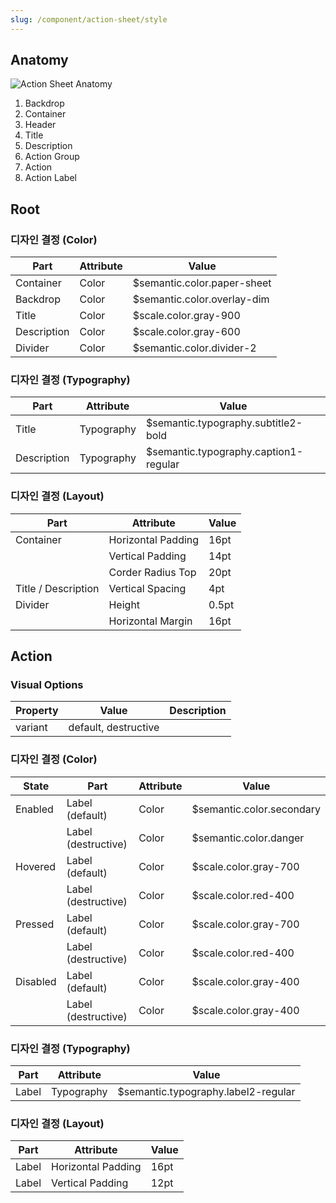 ```yaml
---
slug: /component/action-sheet/style
---
```


## Anatomy

<Anatomy>![Action Sheet Anatomy](./anatomy.png)</Anatomy>

1. Backdrop
2. Container
3. Header
4. Title
5. Description
6. Action Group
7. Action
8. Action Label

## Root

### 디자인 결정 (Color)

| Part        | Attribute | Value                       |
| ----------- | --------- | --------------------------- |
| Container   | Color     | $semantic.color.paper-sheet |
| Backdrop    | Color     | $semantic.color.overlay-dim |
| Title       | Color     | $scale.color.gray-900       |
| Description | Color     | $scale.color.gray-600       |
| Divider     | Color     | $semantic.color.divider-2   |

### 디자인 결정 (Typography)

| Part        | Attribute  | Value                                 |
| ----------- | ---------- | ------------------------------------- |
| Title       | Typography | $semantic.typography.subtitle2-bold   |
| Description | Typography | $semantic.typography.caption1-regular |

### 디자인 결정 (Layout)

| Part                | Attribute          | Value |
| ------------------- | ------------------ | ----- |
| Container           | Horizontal Padding | 16pt  |
|                     | Vertical Padding   | 14pt  |
|                     | Corder Radius Top  | 20pt  |
| Title / Description | Vertical Spacing   | 4pt   |
| Divider             | Height             | 0.5pt |
|                     | Horizontal Margin  | 16pt  |

## Action

### Visual Options

| Property | Value                | Description |
| -------- | -------------------- | ----------- |
| variant  | default, destructive |             |

### 디자인 결정 (Color)

| State    | Part                | Attribute | Value                     |
| -------- | ------------------- | --------- | ------------------------- |
| Enabled  | Label (default)     | Color     | $semantic.color.secondary |
|          | Label (destructive) | Color     | $semantic.color.danger    |
| Hovered  | Label (default)     | Color     | $scale.color.gray-700     |
|          | Label (destructive) | Color     | $scale.color.red-400      |
| Pressed  | Label (default)     | Color     | $scale.color.gray-700     |
|          | Label (destructive) | Color     | $scale.color.red-400      |
| Disabled | Label (default)     | Color     | $scale.color.gray-400     |
|          | Label (destructive) | Color     | $scale.color.gray-400     |

### 디자인 결정 (Typography)

| Part  | Attribute  | Value                               |
| ----- | ---------- | ----------------------------------- |
| Label | Typography | $semantic.typography.label2-regular |

### 디자인 결정 (Layout)

| Part  | Attribute          | Value |
| ----- | ------------------ | ----- |
| Label | Horizontal Padding | 16pt  |
| Label | Vertical Padding   | 12pt  |
